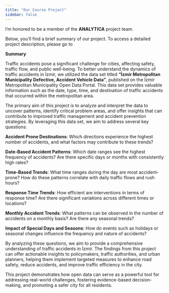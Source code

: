 ```yaml
---
title: "Our Course Project"
sidebar: false 
---
```


I'm honored to be a member of the **ANALYTICA** project team.

Below, you'll find a brief summary of our project. To access a detailed project description, please go to [Analytica's Project Lab](https://github.com/emu-hacettepe-analytics/emu430-fall2024-team-analytica "Analytica"){.btn .btn-danger style="color: white"}

**Summary**

Traffic accidents pose a significant challenge for cities, affecting safety, traffic flow, and public well-being. To better understand the dynamics of traffic accidents in İzmir, we utilized the data set titled **“İzmir Metropolitan Municipality Defective, Accident Vehicle Data”**, published on the İzmir Metropolitan Municipality Open Data Portal. This data set provides valuable information such as the date, type, time, and destination of traffic accidents that occurred within the metropolitan area.

The primary aim of this project is to analyze and interpret the data to uncover patterns, identify critical problem areas, and offer insights that can contribute to improved traffic management and accident prevention strategies. By leveraging this data set, we aim to address several key questions:

**Accident Prone Destinations**: Which directions experience the highest number of accidents, and what factors may contribute to these trends?

**Date-Based Accident Patterns**: Which date ranges see the highest frequency of accidents? Are there specific days or months with consistently high rates?

**Time-Based Trends**: What time ranges during the day are most accident-prone? How do these patterns correlate with daily traffic flows and rush hours?

**Response Time Trends**: How efficient are interventions in terms of response time? Are there significant variations across different times or locations?

**Monthly Accident Trends**: What patterns can be observed in the number of accidents on a monthly basis? Are there any seasonal trends?

**Impact of Special Days and Seasons**: How do events such as holidays or seasonal changes influence the frequency and nature of accidents?

By analyzing these questions, we aim to provide a comprehensive understanding of traffic accidents in İzmir. The findings from this project can offer actionable insights to policymakers, traffic authorities, and urban planners, helping them implement targeted measures to enhance road safety, reduce accidents, and improve traffic efficiency in the city.

This project demonstrates how open data can serve as a powerful tool for addressing real-world challenges, fostering evidence-based decision-making, and promoting a safer city for all residents.
